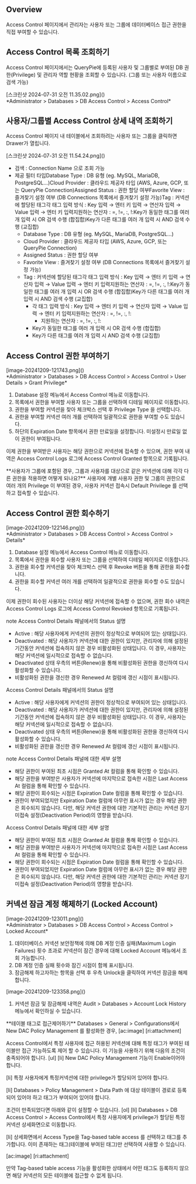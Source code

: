 
## Overview
Access Control 페이지에서 관리자는 사용자 또는 그룹에 데이터베이스 접근 권한을 직접 부여할 수 있습니다.

## Access Control 목록 조회하기
Access Control 페이지에서는 QueryPie에 등록된 사용자 및 그룹별로 부여된 DB 권한(Privilege) 및 관리자 역할 현황을 조회할 수 있습니다. (그룹 또는 사용자 이름으로 검색 가능)

<p align="center">
<div>[스크린샷 2024-07-31 오전 11.35.02.png]()</div>
*Administrator &gt; Databases &gt; DB Access Control &gt; Access Control*
</p>

## 사용자/그룹별 Access Control 상세 내역 조회하기
Access Control 페이지 내 테이블에서 조회하려는 사용자 또는 그룹을 클릭하면 Drawer가 열립니다.

<p align="center">
<div>[스크린샷 2024-07-31 오전 11.54.24.png]()</div>
</p>

* 검색 : Connection Name 으로 조회 가능
* 제공 필터 타입Database Type : DB 유형 (eg. MySQL, MariaDB, PostgreSQL…)Cloud Provider : 클라우드 제공자 타입 (AWS, Azure, GCP, 또는 QueryPie Connection)Assigned Status : 권한 할당 여부Favorite View : 즐겨찾기 설정 여부 (DB Connections 목록에서 즐겨찾기 설정 가능)Tag : 커넥션에 할당된 태그각 태그 입력 방식 : Key 입력 → 엔터 키 입력 → 연산자 입력 → Value 입력 → 엔터 키 입력지원하는 연산자 : =, !=, :, !:Key가 동일한 태그를 여러 개 입력 시 OR 검색 수행 (합집합)Key가 다른 태그를 여러 개 입력 시 AND 검색 수행 (교집합)
  * Database Type : DB 유형 (eg. MySQL, MariaDB, PostgreSQL…)
  * Cloud Provider : 클라우드 제공자 타입 (AWS, Azure, GCP, 또는 QueryPie Connection)
  * Assigned Status : 권한 할당 여부
  * Favorite View : 즐겨찾기 설정 여부 (DB Connections 목록에서 즐겨찾기 설정 가능)
  * Tag : 커넥션에 할당된 태그각 태그 입력 방식 : Key 입력 → 엔터 키 입력 → 연산자 입력 → Value 입력 → 엔터 키 입력지원하는 연산자 : =, !=, :, !:Key가 동일한 태그를 여러 개 입력 시 OR 검색 수행 (합집합)Key가 다른 태그를 여러 개 입력 시 AND 검색 수행 (교집합)
    * 각 태그 입력 방식 : Key 입력 → 엔터 키 입력 → 연산자 입력 → Value 입력 → 엔터 키 입력지원하는 연산자 : =, !=, :, !:
      * 지원하는 연산자 : =, !=, :, !:
    * Key가 동일한 태그를 여러 개 입력 시 OR 검색 수행 (합집합)
    * Key가 다른 태그를 여러 개 입력 시 AND 검색 수행 (교집합)

## Access Control 권한 부여하기
<p align="center">
<div>[image-20241209-121743.png]()</div>
*Administrator &gt; Databases &gt; DB Access Control &gt; Access Control &gt; User Details &gt; Grant Privilege*
</p>

1. Database 설정 메뉴에서 Access Control 메뉴로 이동합니다.
2. 목록에서 권한을 부여할 사용자 또는 그룹을 선택하여 디테일 페이지로 이동합니다.
3. 권한을 부여할 커넥션을 찾아 체크박스 선택 후 Privilege Type 을 선택합니다.
4. 권한을 부여할 커넥션 여러 개를 선택하여 일괄적으로 권한을 부여할 수도 있습니다.
5. 하단의 Expiration Date 항목에서 권한 만료일을 설정합니다. 미설정시 만료일 없이 권한이 부여됩니다.

이제 권한을 부여받은 사용자는 해당 권한으로 커넥션에 접속할 수 있으며, 권한 부여 내역은 Access Control Logs 로그에 Access Control Granted 항목으로 기록됩니다.

<Callout type="info">
**사용자가 그룹에 포함된 경우, 그룹과 사용자를 대상으로 같은 커넥션에 대해 각각 다른 권한을 적용하면 어떻게 되나요?** 
사용자에 개별 사용자 권한 및 그룹의 권한으로 여러 개의 Privilege 이 부여된 경우, 사용자 커넥션 접속시 Default Privilege 를 선택하고 접속할 수 있습니다. 
</Callout>

## Access Control 권한 회수하기
<p align="center">
<div>[image-20241209-122146.png]()</div>
*Administrator &gt; Databases &gt; DB Access Control &gt; Access Control &gt; Details*
</p>

1. Database 설정 메뉴에서 Access Control 메뉴로 이동합니다.
2. 목록에서 권한을 회수할 사용자 또는 그룹을 선택하여 디테일 페이지로 이동합니다.
3. 권한을 회수할 커넥션을 찾아 체크박스 선택 후 Revoke 버튼을 통해 권한을 회수합니다.
4. 권한을 회수할 커넥션 여러 개를 선택하여 일괄적으로 권한을 회수할 수도 있습니다.

이제 권한이 회수된 사용자는 더이상 해당 커넥션에 접속할 수 없으며, 권한 회수 내역은 Access Control Logs 로그에 Access Control Revoked 항목으로 기록됩니다.

note
Access Control Details 패널에서의 Status 설명

* Active : 해당 사용자에게 커넥션의 권한이 정상적으로 부여되어 있는 상태입니다.
* Deactivated : 해당 사용자가 커넥션에 대한 권한이 있지만, 관리자에 의해 설정된 기간동안 커넥션에 접속하지 않은 경우 비활성화된 상태입니다. 이 경우, 사용자는 해당 커넥션에 일시적으로 접속할 수 없습니다.
* Deactivated 상태 우측의 버튼(Renew)을 통해 비활성화된 권한을 갱신하여 다시 활성화할 수 있습니다.
* 비활성화된 권한을 갱신한 경우 Renewed At 컬럼에 갱신 시점이 표시됩니다.

Access Control Details 패널에서의 Status 설명

* Active : 해당 사용자에게 커넥션의 권한이 정상적으로 부여되어 있는 상태입니다.
* Deactivated : 해당 사용자가 커넥션에 대한 권한이 있지만, 관리자에 의해 설정된 기간동안 커넥션에 접속하지 않은 경우 비활성화된 상태입니다. 이 경우, 사용자는 해당 커넥션에 일시적으로 접속할 수 없습니다.
* Deactivated 상태 우측의 버튼(Renew)을 통해 비활성화된 권한을 갱신하여 다시 활성화할 수 있습니다.
* 비활성화된 권한을 갱신한 경우 Renewed At 컬럼에 갱신 시점이 표시됩니다.

note
Access Control Details 패널에 대한 세부 설명

* 해당 권한이 부여된 최초 시점은 Granted At 컬럼을 통해 확인할 수 있습니다.
* 해당 권한을 부여받은 사용자가 커넥션에 마지막으로 접속한 시점은 Last Access At 컬럼을 통해 확인할 수 있습니다.
* 해당 권한이 회수되는 시점은 Expiration Date 컬럼을 통해 확인할 수 있습니다.
* 권한이 부여되었지만 Expiration Date 컬럼에 아무런 표시가 없는 경우 해당 권한은 회수되지 않습니다. 다만, 해당 커넥션 권한에 대한 기본적인 관리는 커넥션 장기미접속 설정(Deactivation Period)의 영향을 받습니다.

Access Control Details 패널에 대한 세부 설명

* 해당 권한이 부여된 최초 시점은 Granted At 컬럼을 통해 확인할 수 있습니다.
* 해당 권한을 부여받은 사용자가 커넥션에 마지막으로 접속한 시점은 Last Access At 컬럼을 통해 확인할 수 있습니다.
* 해당 권한이 회수되는 시점은 Expiration Date 컬럼을 통해 확인할 수 있습니다.
* 권한이 부여되었지만 Expiration Date 컬럼에 아무런 표시가 없는 경우 해당 권한은 회수되지 않습니다. 다만, 해당 커넥션 권한에 대한 기본적인 관리는 커넥션 장기미접속 설정(Deactivation Period)의 영향을 받습니다.

## 커넥션 잠금 계정 해제하기 (Locked Account)
<p align="center">
<div>[image-20241209-123011.png]()</div>
*Administrator &gt; Databases &gt; DB Access Control &gt; Access Control &gt; Locked Account*
</p>

1. 데이터베이스 커넥션 보안정책에 의해 DB 계정 인증 실패(Maximum Login Failures) 횟수 초과로 커넥션이 잠긴 경우에 대해 Locked Account 메뉴에서 조회 가능합니다.
2. DB 계정 인증 실패 횟수와 잠긴 시점이 함께 표시됩니다.
3. 잠금해제 하고자하는 항목을 선택 후 우측 Unlock을 클릭하여 커넥션 잠금을 해제합니다.

<p align="center">
<div>[image-20241209-123358.png]()</div>
</p>

1. 커넥션 잠금 및 잠금해제 내역은 Audit > Databases > Account Lock History 메뉴에서 확인하실 수 있습니다.

<Callout type="info">
**테이블 태그로 접근제어하기**   Databases &gt; General &gt; Configurations에서 New DAC Policy Management 를 활성화한 경우, 
[ac:image]
[ri:attachment]


Access Control에서 특정 사용자에 접근 허용된 커넥션에 대해 특정 태그가 부여된 테이블만 접근 가능하도록 제어 할 수 있습니다. 이 기능을 사용하기 위해 다음의 조건이 충족되어야 합니다. 
[ul]
[li]
New DAC Policy Management 기능이 Enable이어야 합니다. 

[li]
특정 사용자에게 특정커넥션에 대한 privilege가 할당되어 있어야 합니다. 

[li]
Databases &gt; Policy Management &gt; Data Path 에 대상 테이블이 경로로 등록되어 있어야 하고 태그가 부여되어 있어야 합니다. 


조건이 만족되었다면 아래와 같이 설정할 수 있습니다. 
[ol]
[li]
Databases &gt; DB Access Control &gt; Access Control에서 특정 사용자에게 privilege가 할당된 특정 커넥션 상세화면으로 이동합니다. 

[li]
상세화면에서 Access Type을 Tag-based table access 를 선택하고 태그를 추가합니다. 이미 존재하는 태그(테이블에 부여된 태그)만 선택하여 사용할 수 있습니다. 


[ac:image]
[ri:attachment]


만약 Tag-based table access 기능을 활성화한 상태에서 어떤 태그도 등록하지 않으면 해당 커넥션의 모든 테이블에 접근할 수 없게 됩니다.  
</Callout>
